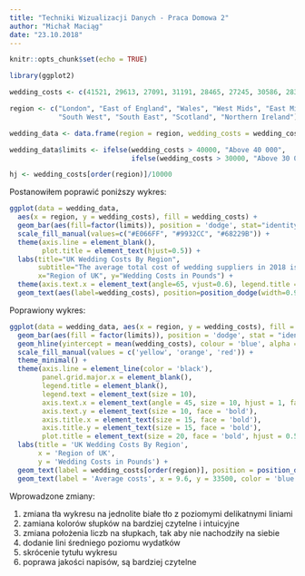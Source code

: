```yaml
---
title: "Techniki Wizualizacji Danych - Praca Domowa 2"
author: "Michał Maciąg"
date: "23.10.2018"
---
```


```r

knitr::opts_chunk$set(echo = TRUE)

```


```r

library(ggplot2)

wedding_costs <- c(41521, 29613, 27091, 31191, 28465, 27245, 30586, 28320, 28240, 33406, 31335, 36902)

region <- c("London", "East of England", "Wales", "West Mids", "East Mids", "Yorkshire", "North West", "North East",
            "South West", "South East", "Scotland", "Northern Ireland")

wedding_data <- data.frame(region = region, wedding_costs = wedding_costs)

wedding_data$limits <- ifelse(wedding_costs > 40000, "Above 40 000", 
                              ifelse(wedding_costs > 30000, "Above 30 000", "Above 20 000"))

hj <- wedding_costs[order(region)]/10000

```

Postanowiłem poprawić poniższy wykres:

```r

ggplot(data = wedding_data, 
  aes(x = region, y = wedding_costs), fill = wedding_costs) +
  geom_bar(aes(fill=factor(limits)), position = 'dodge', stat="identity", width=.5) +
  scale_fill_manual(values=c("#E066FF", "#9932CC", "#68229B")) +
  theme(axis.line = element_blank(), 
        plot.title = element_text(hjust=0.5)) + 
  labs(title="UK Wedding Costs By Region", 
       subtitle="The average total cost of wedding suppliers in 2018 is 32.273 pounds", 
       x="Region of UK", y="Wedding Costs in Pounds") + 
  theme(axis.text.x = element_text(angle=65, vjust=0.6), legend.title = element_blank()) +
  geom_text(aes(label=wedding_costs), position=position_dodge(width=0.9), vjust=-0.25) 

```

Poprawiony wykres:

```r

ggplot(data = wedding_data, aes(x = region, y = wedding_costs), fill = wedding_costs) +
  geom_bar(aes(fill = factor(limits)), position = 'dodge', stat = "identity", width = 0.5) +
  geom_hline(yintercept = mean(wedding_costs), colour = 'blue', alpha = 0.8, size = 1.5) + 
  scale_fill_manual(values = c('yellow', 'orange', 'red')) +
  theme_minimal() +
  theme(axis.line = element_line(color = 'black'), 
        panel.grid.major.x = element_blank(), 
        legend.title = element_blank(),
        legend.text = element_text(size = 10),
        axis.text.x = element_text(angle = 45, size = 10, hjust = 1, face = 'bold'), 
        axis.text.y = element_text(size = 10, face = 'bold'),
        axis.title.x = element_text(size = 15, face = 'bold'),
        axis.title.y = element_text(size = 15, face = 'bold'),
        plot.title = element_text(size = 20, face = 'bold', hjust = 0.5)) +
  labs(title = 'UK Wedding Costs By Region', 
       x = 'Region of UK',
       y = 'Wedding Costs in Pounds') + 
  geom_text(label = wedding_costs[order(region)], position = position_dodge(width = 0.9), angle = 90, vjust = 0.5, hjust = hj) +
  geom_text(label = 'Average costs', x = 9.6, y = 33500, color = 'blue')

```

Wprowadzone zmiany:

1. zmiana tła wykresu na jednolite białe tło z poziomymi delikatnymi liniami
2. zamiana kolorów słupków na bardziej czytelne i intuicyjne
3. zmiana położenia liczb na słupkach, tak aby nie nachodziły na siebie
4. dodanie lini średniego poziomu wydatków
5. skrócenie tytułu wykresu
6. poprawa jakości napisów, są bardziej czytelne
